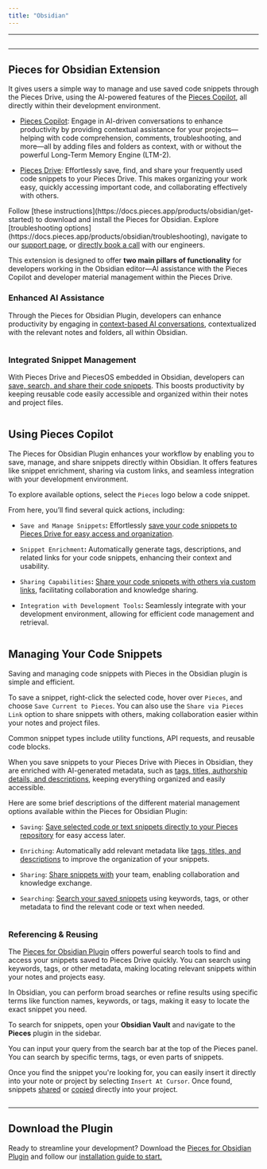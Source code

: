 ```yaml
---
title: "Obsidian"
---
```


***

<Image src="https://storage.googleapis.com/hashnode_product_documentation_assets/obsidian_plugin_assets/MAIN_obsidian_plugin/documentation_parent_page.png" alt="" align="center" fullwidth="true" />

***

## Pieces for Obsidian Extension

It gives users a simple way to manage and use saved code snippets through the Pieces Drive, using the AI-powered features of the [Pieces Copilot](https://docs.pieces.app/products/obsidian/copilot), all directly within their development environment.

* [Pieces Copilot](https://docs.pieces.app/products/obsidian/copilot): Engage in AI-driven conversations to enhance productivity by providing contextual assistance for your projects—helping with code comprehension, comments, troubleshooting, and more—all by adding files and folders as context, with or without the powerful Long-Term Memory Engine (LTM-2).

* [Pieces Drive](https://docs.pieces.app/products/obsidian/drive): Effortlessly save, find, and share your frequently used code snippets to your Pieces Drive. This makes organizing your work easy, quickly accessing important code, and collaborating effectively with others.

<CardGroup cols={2}>
  <Card title="Getting Started" image="https://cdn.hashnode.com/res/hashnode/image/upload/v1735324600755/1532f4ad-d0db-46c7-9086-7bf1e026e71b.png">
    Follow [these instructions](https://docs.pieces.app/products/obsidian/get-started) to download and install the Pieces for Obsidian.
  </Card>

  <Card title="Support & Troubleshooting" image="https://cdn.hashnode.com/res/hashnode/image/upload/v1735324568468/7aabc7b5-90af-483e-9829-66c3c76c5961.webp">
    Explore [troubleshooting options](https://docs.pieces.app/products/obsidian/troubleshooting), navigate to our <a target="_blank" href="https://docs.pieces.app/products/support">support page</a>, or <a target="_blank" href="https://calendar.google.com/calendar/u/0/appointments/schedules/AcZssZ22WJ2Htd2wRMJhueCNYc0xbFBFCAN-khijcuoXACd_Uux3wIhgZeGkzDRcqD3teamAI-CwCHpr">directly book a call</a> with our engineers.
  </Card>
</CardGroup>

<guides-overview-card />

This extension is designed to offer **two main pillars of functionality** for developers working in the Obsidian editor—AI assistance with the Pieces Copilot and developer material management within the Pieces Drive.

### Enhanced AI Assistance

Through the Pieces for Obsidian Plugin, developers can enhance productivity by engaging in [context-based AI conversations](https://docs.pieces.app/products/obsidian/copilot/chat), contextualized with the relevant notes and folders, all within Obsidian.

<Image src="https://storage.googleapis.com/hashnode_product_documentation_assets/obsidian_plugin_assets/MAIN_obsidian_plugin/right_click_context_menu_OBS.png" alt="" align="center" fullwidth="true" />

### Integrated Snippet Management

With Pieces Drive and PiecesOS embedded in Obsidian, developers can [save, search, and share their code snippets](https://docs.pieces.app/products/obsidian/drive). This boosts productivity by keeping reusable code easily accessible and organized within their notes and project files.

<Image src="https://storage.googleapis.com/hashnode_product_documentation_assets/obsidian_plugin_assets/MAIN_obsidian_plugin/pieces_snippet_manager_OBS.png" alt="" align="center" fullwidth="true" />

## Using Pieces Copilot

The Pieces for Obsidian Plugin enhances your workflow by enabling you to save, manage, and share snippets directly within Obsidian. It offers features like snippet enrichment, sharing via custom links, and seamless integration with your development environment.

To explore available options, select the `Pieces` logo below a code snippet.

From here, you’ll find several quick actions, including:

* `Save and Manage Snippets`**:** Effortlessly [save your code snippets to Pieces Drive for easy access and organization](https://docs.pieces.app/products/obsidian/drive/save-snippets#whats-stored-when-you-save-a-snippet).

* `Snippet Enrichment`**:** Automatically generate tags, descriptions, and related links for your code snippets, enhancing their context and usability.

* `Sharing Capabilities`**:** [Share your code snippets with others via custom links](https://docs.pieces.app/products/obsidian/drive/sharing), facilitating collaboration and knowledge sharing.

* `Integration with Development Tools`**:** Seamlessly integrate with your development environment, allowing for efficient code management and retrieval.

<Image src="https://storage.googleapis.com/hashnode_product_documentation_assets/obsidian_plugin_assets/MAIN_obsidian_plugin/pieces_logo_activated_OBS.png" alt="" align="center" fullwidth="true" />

## Managing Your Code Snippets

Saving and managing code snippets with Pieces in the Obsidian plugin is simple and efficient.

To save a snippet, right-click the selected code, hover over `Pieces`, and choose `Save Current to Pieces`. You can also use the `Share via Pieces Link` option to share snippets with others, making collaboration easier within your notes and project files.

<Callout type="tip">
  Common snippet types include utility functions, API requests, and reusable code blocks.
</Callout>

When you save snippets to your Pieces Drive with Pieces in Obsidian, they are enriched with AI-generated metadata, such as [tags, titles, authorship details, and descriptions](https://docs.pieces.app/products/obsidian/drive/save-snippets#whats-stored-when-you-save-a-snippet), keeping everything organized and easily accessible.

Here are some brief descriptions of the different material management options available within the Pieces for Obsidian Plugin:

* `Saving`: [Save selected code or text snippets directly to your Pieces repository](https://docs.pieces.app/products/obsidian/drive/save-snippets#whats-stored-when-you-save-a-snippet) for easy access later.

* `Enriching`: Automatically add relevant metadata like [tags, titles, and descriptions](https://docs.pieces.app/products/obsidian/drive/save-snippets#whats-stored-when-you-save-a-snippet) to improve the organization of your snippets.

* `Sharing`: [Share snippets with](https://docs.pieces.app/products/obsidian/drive/sharing) your team, enabling collaboration and knowledge exchange.

* `Searching`: [Search your saved snippets](https://docs.pieces.app/products/obsidian/drive/search-reuse#via-search-feature) using keywords, tags, or other metadata to find the relevant code or text when needed.

<Image src="https://storage.googleapis.com/hashnode_product_documentation_assets/obsidian_plugin_assets/MAIN_obsidian_plugin/code_block_quick_actions_OBS.png" alt="" align="center" fullwidth="true" />

### Referencing & Reusing

The <a target="_blank" href="https://obsidian.md/plugins?id=pieces-for-developers">Pieces for Obsidian Plugin</a> offers powerful search tools to find and access your snippets saved to Pieces Drive quickly. You can search using keywords, tags, or other metadata, making locating relevant snippets within your notes and projects easy.

In Obsidian, you can perform broad searches or refine results using specific terms like function names, keywords, or tags, making it easy to locate the exact snippet you need.

To search for snippets, open your **Obsidian Vault** and navigate to the **Pieces** plugin in the sidebar.

You can input your query from the search bar at the top of the Pieces panel. You can search by specific terms, tags, or even parts of snippets.

Once you find the snippet you're looking for, you can easily insert it directly into your note or project by selecting `Insert At Cursor`. Once found, snippets <a target="_blank" href="https://docs.pieces.app/products/obsidian/drive/sharing">shared</a> or <a target="_blank" href="https://docs.pieces.app/products/obsidian/drive/search-reuse#viewing-and-reusing-saved-snippets">copied</a> directly into your project.

<Image src="https://storage.googleapis.com/hashnode_product_documentation_assets/obsidian_plugin_assets/MAIN_obsidian_plugin/search_bar_activated_OBS.png" alt="" align="center" fullwidth="true" />

***

## Download the Plugin

Ready to streamline your development? Download the <a target="_blank" href="https://obsidian.md/plugins?search=pieces-for-developers">Pieces for Obsidian Plugin</a> and follow our [installation guide to start.](https://docs.pieces.app/products/obsidian/get-started)

